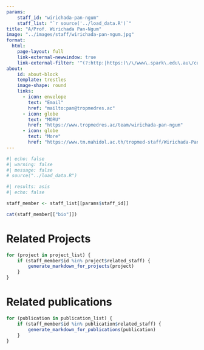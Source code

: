 ```yaml
---
params:
    staff_id: "wirichada-pan-ngum"
    staff_list: "`r source('../load_data.R')`"
title: "A/Prof. Wirichada Pan-Ngum"
image: "../images/staff/wirichada-pan-ngum.jpg"
format:
  html:
    page-layout: full
    link-external-newwindow: true
    link-external-filter: '^(?:http:|https:)\/\/www\.spark\.edu\.au\/custom'
about:
    id: about-block
    template: trestles
    image-shape: round
    links:
      - icon: envelope
        text: "Email"
        href: "mailto:pan@tropmedres.ac"
      - icon: globe
        text: "MORU"
        href: "https://www.tropmedres.ac/team/wirichada-pan-ngum"
      - icon: globe
        text: "More"
        href: "https://www.tm.mahidol.ac.th/tropmed-staff/Wirichada-Pan-ngum.php"
---
```

   
```r
#| echo: false
#| warning: false
#| message: false
# source("../load_data.R")
```
::: {#about-block}

```r
#| results: asis
#| echo: false

staff_member <- staff_list[[params$staff_id]]

cat(staff_member[["bio"]])

```

:::

# Related Projects

```r
for (project in project_list) {
    if (staff_member$id %in% project$related_staff) {
        generate_markdown_for_projects(project)
    }
}
```

# Related publications

```r
for (publication in publication_list) {
    if (staff_member$id %in% publication$related_staff) {
        generate_markdown_for_publications(publication)
    }
}
```
